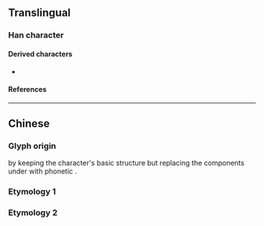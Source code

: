 {{also|曆|歷|歴}}
{{character info}}
==Translingual==
{{stroke order|strokes=4}}
{{stroke order|type=animate}}
{{Han simplified forms|歷|歴|历}}
{{Han simplified forms|曆|暦|历}}

===Han character===
{{Han char|rn=27|rad=厂|as=02|sn=4|four=7122|canj=MKS,XMKS|ids=⿸厂力}}

====Derived characters====
*{{l|mul|[[苈]], [[坜]], 呖]], [[沥]], [[枥]]}}

====References====
{{Han ref|kx=0160.181|hdz=10068.040|uh=5386}}

----

==Chinese==

===Glyph origin===
{{Han simp|歷|a=曆}} by keeping the character's basic structure but replacing the components under {{zh-l|*厂}} with phonetic {{zh-l|力}}.

===Etymology 1===
{{zh-see|歷}}

===Etymology 2===
{{zh-see|曆}}